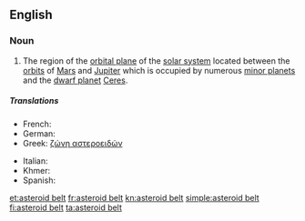 ==English==
{{wikipedia}}

===Noun===
{{en-noun|head=[[asteroid]] [[belt]]}}

# {{context|astronomy|lang=en}} The region of the [[orbital plane]] of the [[solar system]] located between the [[orbit]]s of [[Mars]] and [[Jupiter]] which is occupied by numerous [[minor planet]]s and the [[dwarf planet]] [[Ceres]].

=====Translations=====
{{trans-top|region of the solar system}}
* French: {{t-|fr|ceinture d'astéroïdes|f}}
* German: {{t-|de|Asteroidengürtel|m}}
* Greek: [[ζώνη αστεροειδών]] {{n}}
{{trans-mid}}
* Italian: {{t-|it|fascia degli asteroidi|f}}
* Khmer: {{t-|km|ខ្សែក្រវាត់តារាសណ្ឋាន|tr=khseh krovat dara son tharn|sc=Khmr}}
* Spanish: {{t-|es|cinturón de asteroides|m}}
{{trans-bottom}}

[[et:asteroid belt]]
[[fr:asteroid belt]]
[[kn:asteroid belt]]
[[simple:asteroid belt]]
[[fi:asteroid belt]]
[[ta:asteroid belt]]